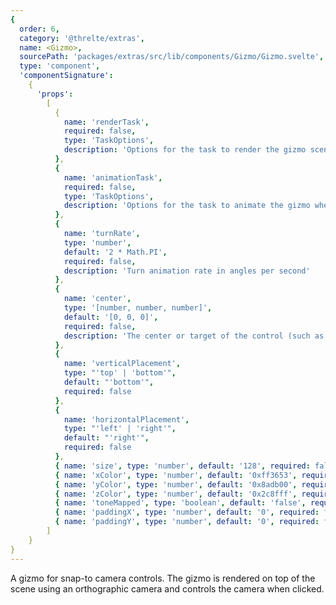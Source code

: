 ```yaml
---
{
  order: 6,
  category: '@threlte/extras',
  name: <Gizmo>,
  sourcePath: 'packages/extras/src/lib/components/Gizmo/Gizmo.svelte',
  type: 'component',
  'componentSignature':
    {
      'props':
        [
          {
            name: 'renderTask',
            required: false,
            type: 'TaskOptions',
            description: 'Options for the task to render the gizmo scene in the viewport. By default, this happens after the `autoRenderTask`.'
          },
          {
            name: 'animationTask',
            required: false,
            type: 'TaskOptions',
            description: 'Options for the task to animate the gizmo when the user clicks one of the handles. By default, this task is added to the `mainStage`.'
          },
          {
            name: 'turnRate',
            type: 'number',
            default: '2 * Math.PI',
            required: false,
            description: 'Turn animation rate in angles per second'
          },
          {
            name: 'center',
            type: '[number, number, number]',
            default: '[0, 0, 0]',
            required: false,
            description: 'The center or target of the control (such as an orbit controller), if it exists.'
          },
          {
            name: 'verticalPlacement',
            type: "'top' | 'bottom'",
            default: "'bottom'",
            required: false
          },
          {
            name: 'horizontalPlacement',
            type: "'left' | 'right'",
            default: "'right'",
            required: false
          },
          { name: 'size', type: 'number', default: '128', required: false },
          { name: 'xColor', type: 'number', default: '0xff3653', required: false },
          { name: 'yColor', type: 'number', default: '0x8adb00', required: false },
          { name: 'zColor', type: 'number', default: '0x2c8fff', required: false },
          { name: 'toneMapped', type: 'boolean', default: 'false', required: false, description: 'Whether the gizmo should be rendered with tone mapping applied. If set to `true`, the tone mapping declared on `<Canvas>` is used.' },
          { name: 'paddingX', type: 'number', default: '0', required: false, description: "The padding to the edge defined by `horizontalPlacement`." },
          { name: 'paddingY', type: 'number', default: '0', required: false, description: "The padding to the edge defined by `verticalPlacement`." }
        ]
    }
}
---
```


A gizmo for snap-to camera controls. The gizmo is rendered on top of the scene using an orthographic camera and controls the camera when clicked.

<Example path="extras/gizmo" />
